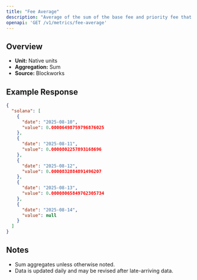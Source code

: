 ```yaml
---
title: "Fee Average"
description: "Average of the sum of the base fee and priority fee that day in native chain token"
openapi: 'GET /v1/metrics/fee-average'
---
```


## Overview

- **Unit:** Native units
- **Aggregation:** Sum
- **Source:** Blockworks



## Example Response

```json
{
  "solana": [
    {
      "date": "2025-08-10",
      "value": 0.00006498759796876025
    },
    {
      "date": "2025-08-11",
      "value": 0.0000802257893168696
    },
    {
      "date": "2025-08-12",
      "value": 0.0000832884891496207
    },
    {
      "date": "2025-08-13",
      "value": 0.00008065849762305734
    },
    {
      "date": "2025-08-14",
      "value": null
    }
  ]
}
```

## Notes
- Sum aggregates unless otherwise noted.
- Data is updated daily and may be revised after late-arriving data.
